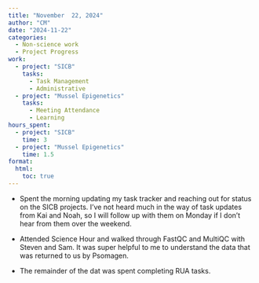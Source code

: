 ```yaml
---
title: "November  22, 2024"
author: "CM"
date: "2024-11-22"
categories:
  - Non-science work 
  - Project Progress
work:
  - project: "SICB"
    tasks: 
      - Task Management
      - Administrative
  - project: "Mussel Epigenetics"
    tasks: 
      - Meeting Attendance
      - Learning
hours_spent:
  - project: "SICB"
    time: 3
  - project: "Mussel Epigenetics"
    time: 1.5
format:
  html:
    toc: true
---
```


* Spent the morning updating my task tracker and reaching out for status on the SICB projects. I’ve not heard much in the way of task updates from Kai and Noah, so I will follow up with them on Monday if I don’t hear from them over the weekend.\

* Attended Science Hour and walked through FastQC and MultiQC with Steven and Sam. It was super helpful to me to understand the data that was returned to us by Psomagen.\

* The remainder of the dat was spent completing RUA tasks.
